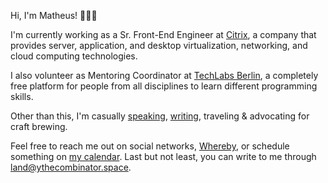 
<Avatar src={avatar} />

<Text sx={styles.text}>Hi, I'm Matheus! 🙋🏻‍♂️</Text>

I'm currently working as a Sr. Front-End Engineer at [Citrix](https://www.citrix.com/), a company that provides server, application, and desktop virtualization, networking, and cloud computing technologies.

I also volunteer as Mentoring Coordinator at [TechLabs Berlin](https://techlabs.org/), a completely free platform for people from all disciplines to learn different programming skills.

Other than this, I'm casually [speaking](/talks), [writing](/posts), traveling & advocating for craft brewing.

Feel free to reach me out on social networks, [Whereby](https://whereby.com/ythecombinator), or schedule something on [my calendar](https://calendly.com/ythecombinator). Last but not least, you can write to me through [land@ythecombinator.space](mailto:land@ythecombinator.space).

